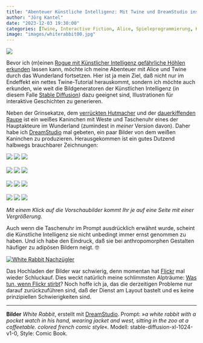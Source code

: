 ```yaml
---
title: "Abenteuer Künstliche Intelligenz: Mit Twine und DreamStudio ins Wunderland"
author: "Jörg Kantel"
date: "2023-12-03 19:30:00"
categories: [Twine, Interactive Fiction, Alice, Spieleprogrammierung, Künstliche Intelligenz, Stable Diffusion, Bilder]
image: "images/whiterabbit00.jpg"
---
```


[![](images/whiterabbit00-b.jpg)](https://www.flickr.com/photos/schockwellenreiter/53373138808/)

Bevor ich (m)einen [Rogue mit Künstlicher Intelligenz gefährliche Höhlen erkunden](https://kantel.github.io/posts/2023120301_retrogaming_ki/) lassen kann, möchte ich meine Abenteuer mit Alice und Twine durch das Wunderland fortsetzen. Hier ist ja mein Ziel, daß nicht nur im Endeffekt ein nettes Twine-Tutorial herauskommt, sondern ich möchte auch erkunden, wie weit die Bildgeneratoren der Künstlichen Intelligenz (in diesem Falle [Stable Diffusion](http://cognitiones.kantel-chaos-team.de/technikgeschichte/rechnerundnetze/stablediffusion.html)) dazu geeignet sind, Illustrationen für interaktive Geschichten zu generieren.

Neben der Grinsekatze, dem [verrückten Hutmacher](https://kantel.github.io/posts/2023112602_dreamstudio_party/) und der [dauerkiffenden Raupe](https://kantel.github.io/posts/2023101602_alice_raupe/) ist ein weißes Kaninchen mit Weste und Taschenuhr eines der Hauptakteure im Wunderland (zumindest in *meiner* Version davon). Daher habe ich [DreamStudio](https://beta.dreamstudio.ai/generate) mal gebeten, ein paar Bilder von dem weißen Kaninchen zu produzieren. Herausgekommen ist ein gutes Dutzend halbwegs brauchbarer Zeichnungen:

[![](images/whiterabbit01.jpg)](https://www.flickr.com/photos/schockwellenreiter/53372958031/)&nbsp;[![](images/whiterabbit02.jpg)](https://www.flickr.com/photos/schockwellenreiter/53373409155/)&nbsp;[![](images/whiterabbit03.jpg)](https://www.flickr.com/photos/schockwellenreiter/53373270784/)<br /><br />
[![](images/whiterabbit04.jpg)](https://www.flickr.com/photos/schockwellenreiter/53372956131/)&nbsp;[![](images/whiterabbit05.jpg)](https://www.flickr.com/photos/schockwellenreiter/53373270009/)&nbsp;[![](images/whiterabbit06.jpg)](https://www.flickr.com/photos/schockwellenreiter/53372039382/)<br /><br />
[![](images/whiterabbit07.jpg)](https://www.flickr.com/photos/schockwellenreiter/53373267049/)&nbsp;[![](images/whiterabbit08.jpg)](https://www.flickr.com/photos/schockwellenreiter/53373402970/)&nbsp;[![](images/whiterabbit09.jpg)](https://www.flickr.com/photos/schockwellenreiter/53372038627/)<br /><br />
[![](images/whiterabbit10.jpg)](https://www.flickr.com/photos/schockwellenreiter/53373398010/)&nbsp;[![](images/whiterabbit11.jpg)](https://www.flickr.com/photos/schockwellenreiter/53373397605/)&nbsp;[![](images/whiterabbit12.jpg)](https://www.flickr.com/photos/schockwellenreiter/53373261619/)

*Mit einem Klick auf die Vorschaubilder kommt Ihr je auf eine Seite mit einer Vergrößerung.*

Auch wenn die Taschenuhr im Prompt ausdrücklich erwähnt wurde, scheint die Künstliche Intelligenz sie nicht unbedingt immer ernst genommen zu haben. Und ich habe den Eindruck, daß sie bei anthropomorphen Gestalten häufiger zu adipösen Bildern neigt.&nbsp;🤓

[![White Rabbit Nachzügler](images/whiterabbit13.jpg)](https://www.flickr.com/photos/schockwellenreiter/53373130843/)

Das Hochladen der Bilder war schwierig, denn momentan hat [Flickr](https://www.flickr.com/photos/schockwellenreiter/) mal wieder Schluckauf. Dies weckt natürlich meine schlimmsten Alpträume: [Was tun, wenn Flickr stirbt](http://blog.schockwellenreiter.de/2020/12/2020120804.html)? Noch hoffe ich ja, das die derzeitigen Probleme nur darauf zurückzuführen sind, daß der Dienst am Layout bastelt und es keine prinzipiellen Schwierigkeiten sind.

---

**Bilder** *White Rabbit*, erstellt mit [DreamStudio](https://beta.dreamstudio.ai/generate). Prompt: »*a white rabbit with a pocket watch in his hand, wearing jacket and west, sitting in the zoo at a coffeetable. colored french comic style*«. Modell: stable-diffusion-xl-1024-v1-0, Style: Comic Book.

